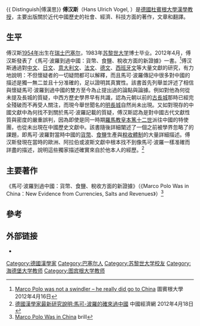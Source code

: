 {{ Distinguish|傅漢思}}
'''傅汉斯'''（Hans Ulrich Vogel, {{bd|1954年}}）是[[德國|德國]][[杜賓根大學|杜賓根大學]][[漢學|漢學]][[教授|教授]]，主要出版關於近代中國歷史的社會、經濟、科技方面的著作，文章和翻譯。

== 生平 ==
傅汉斯[[1954年|1954年]]出生在[[瑞士|瑞士]][[巴塞尔|巴塞尔]]，1983年[[苏黎世大学|苏黎世大学]]博士毕业。2012年4月，傅汉斯發表了《馬可·波羅到過中國：貨幣、食鹽、稅收方面的新證據》一書。<ref>[http://www.uni-tuebingen.de/en/landingpage/newsfullview-landingpage/article/marco-polos-millionen-der-venezianer-war-kein-schwindler-er-war-wirklich-in-china.html Marco Polo was not a swindler – he really did go to China] {{Wayback|url=http://www.uni-tuebingen.de/en/landingpage/newsfullview-landingpage/article/marco-polos-millionen-der-venezianer-war-kein-schwindler-er-war-wirklich-in-china.html |date=20131002084635 }}圖賓根大學 2012年4月16日</ref>傅汉斯通過對[[中文|中文]]、[[日文|日文]]、[[意大利文|意大利文]]、[[法文|法文]]、[[德文|德文]]、[[西班牙文|西班牙文]]等大量文獻的研究，有力地說明：不但懷疑者的一切疑問都可以解釋，而且馬可·波羅傳記中很多對中國的描述是獨一無二並且十分准確的，足以證明其真實性。該書首先列舉並評述了相信與懷疑馬可·波羅到過中國的雙方至今為止提出過的論點與論據。例如對他為何從未提及長城的質疑，中西方歷史學界早有共識，認為元朝以前的[[古長城|古長城]]那時已經完全殘破而不再受人關注，而現今舉世聞名的[[明長城|明長城]]自然尚未出現。又如對現存的中國文獻中為何找不到關於馬可·波羅記載的質疑，傅汉斯認為是對中國古代文獻性質與密度的嚴重誤判，因為即使是同一時期[[羅馬教皇|羅馬教皇]][[本篤十二世|本篤十二世]]派往中國的特使團，也從未出現在中國歷史文獻中。該書隨後詳細闡述了一個之前被學界忽略了的課題，即馬可·波羅對當時中國的[[貨幣|貨幣]]、[[食鹽|食鹽]]生產與[[稅收體制|稅收體制]]的大量詳細描述。傅汉斯發現在當時的歐洲、阿拉伯或波斯文獻中根本找不到像馬可·波羅一樣准確而詳盡的描述，說明這些獨家描述確實來自於他本人的經歷。<ref>[http://intl.ce.cn/specials/zxgjzh/201204/18/t20120418_23253807.shtml 德國漢學家最新研究說明:馬可-波羅的確來過中國] {{Wayback|url=http://intl.ce.cn/specials/zxgjzh/201204/18/t20120418_23253807.shtml |date=20201011063816 }} 中國經濟網 2012年4月18日</ref>

== 主要著作 ==
《馬可·波羅到過中國：貨幣、食鹽、稅收方面的新證據》（《Marco Polo Was in China：New Evidence from Currencies, Salts and Revenues》）<ref>[http://www.brill.com/marco-polo-was-china Marco Polo Was in China] {{Wayback|url=http://www.brill.com/marco-polo-was-china |date=20180223055121 }} brill</ref>

== 參考 ==
{{reflist}}

== 外部链接 ==
* {{URL|https://uni-tuebingen.de/en/faculties/faculty-of-humanities/departments/asian-and-oriental-studies/chinese-studies/staff/chinese-history-and-society-ii/prof-dr-hans-ulrich-vogel/|Prof. Dr. Hans Ulrich Vogel 傅漢思}}

{{Authority control}}
{{DEFAULTSORT:Vogel}}
[[Category:德國漢學家|Category:德國漢學家]]
[[Category:巴塞尔人|Category:巴塞尔人]]
[[Category:苏黎世大学校友|Category:苏黎世大学校友]]
[[Category:海德堡大学教师|Category:海德堡大学教师]]
[[Category:图宾根大学教师|Category:图宾根大学教师]]